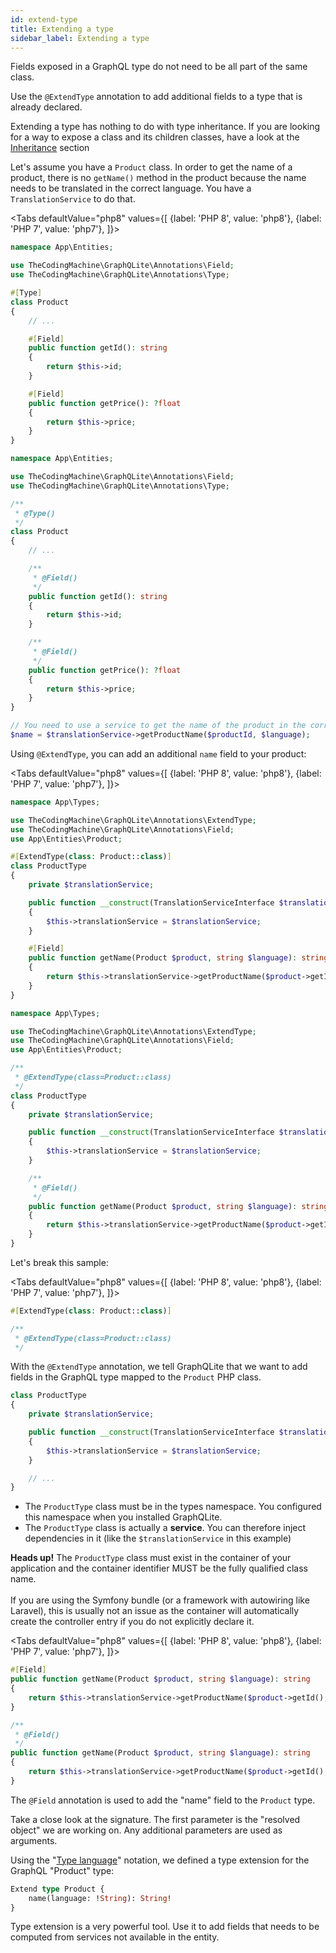 ```yaml
---
id: extend-type
title: Extending a type
sidebar_label: Extending a type
---
```



Fields exposed in a GraphQL type do not need to be all part of the same class.

Use the `@ExtendType` annotation to add additional fields to a type that is already declared.

<div class="alert alert--info">
    Extending a type has nothing to do with type inheritance.
    If you are looking for a way to expose a class and its children classes, have a look at
    the <a href="inheritance-interfaces">Inheritance</a> section
</div>

Let's assume you have a `Product` class. In order to get the name of a product, there is no `getName()` method in
the product because the name needs to be translated in the correct language. You have a `TranslationService` to do that.

<Tabs
  defaultValue="php8"
  values={[
    {label: 'PHP 8', value: 'php8'},
    {label: 'PHP 7', value: 'php7'},
  ]}>
  <TabItem value="php8">

```php
namespace App\Entities;

use TheCodingMachine\GraphQLite\Annotations\Field;
use TheCodingMachine\GraphQLite\Annotations\Type;

#[Type]
class Product
{
    // ...

    #[Field]
    public function getId(): string
    {
        return $this->id;
    }

    #[Field]
    public function getPrice(): ?float
    {
        return $this->price;
    }
}
```

  </TabItem>
  <TabItem value="php7">

```php
namespace App\Entities;

use TheCodingMachine\GraphQLite\Annotations\Field;
use TheCodingMachine\GraphQLite\Annotations\Type;

/**
 * @Type()
 */
class Product
{
    // ...

    /**
     * @Field()
     */
    public function getId(): string
    {
        return $this->id;
    }

    /**
     * @Field()
     */
    public function getPrice(): ?float
    {
        return $this->price;
    }
}
```

  </TabItem>
</Tabs>

```php
// You need to use a service to get the name of the product in the correct language.
$name = $translationService->getProductName($productId, $language);
```

Using `@ExtendType`, you can add an additional `name` field to your product:

<Tabs
  defaultValue="php8"
  values={[
    {label: 'PHP 8', value: 'php8'},
    {label: 'PHP 7', value: 'php7'},
  ]}>
  <TabItem value="php8">

```php
namespace App\Types;

use TheCodingMachine\GraphQLite\Annotations\ExtendType;
use TheCodingMachine\GraphQLite\Annotations\Field;
use App\Entities\Product;

#[ExtendType(class: Product::class)]
class ProductType
{
    private $translationService;

    public function __construct(TranslationServiceInterface $translationService)
    {
        $this->translationService = $translationService;
    }

    #[Field]
    public function getName(Product $product, string $language): string
    {
        return $this->translationService->getProductName($product->getId(), $language);
    }
}
```

  </TabItem>
  <TabItem value="php7">

```php
namespace App\Types;

use TheCodingMachine\GraphQLite\Annotations\ExtendType;
use TheCodingMachine\GraphQLite\Annotations\Field;
use App\Entities\Product;

/**
 * @ExtendType(class=Product::class)
 */
class ProductType
{
    private $translationService;

    public function __construct(TranslationServiceInterface $translationService)
    {
        $this->translationService = $translationService;
    }

    /**
     * @Field()
     */
    public function getName(Product $product, string $language): string
    {
        return $this->translationService->getProductName($product->getId(), $language);
    }
}
```

  </TabItem>
</Tabs>

Let's break this sample:

<Tabs
  defaultValue="php8"
  values={[
    {label: 'PHP 8', value: 'php8'},
    {label: 'PHP 7', value: 'php7'},
  ]}>
  <TabItem value="php8">

```php
#[ExtendType(class: Product::class)]
```

  </TabItem>
  <TabItem value="php7">

```php
/**
 * @ExtendType(class=Product::class)
 */
```

  </TabItem>
</Tabs>

With the `@ExtendType` annotation, we tell GraphQLite that we want to add fields in the GraphQL type mapped to
the `Product` PHP class.

```php
class ProductType
{
    private $translationService;

    public function __construct(TranslationServiceInterface $translationService)
    {
        $this->translationService = $translationService;
    }

    // ...
}
```


- The `ProductType` class must be in the types namespace. You configured this namespace when you installed GraphQLite.
- The `ProductType` class is actually a **service**. You can therefore inject dependencies in it (like the `$translationService` in this example)

<div class="alert alert--warning"><strong>Heads up!</strong> The <code>ProductType</code> class must exist in the container of your
application and the container identifier MUST be the fully qualified class name.<br/><br/>
If you are using the Symfony bundle (or a framework with autowiring like Laravel), this
is usually not an issue as the container will automatically create the controller entry if you do not explicitly
declare it.</div>

<Tabs
  defaultValue="php8"
  values={[
    {label: 'PHP 8', value: 'php8'},
    {label: 'PHP 7', value: 'php7'},
  ]}>
  <TabItem value="php8">

```php
#[Field]
public function getName(Product $product, string $language): string
{
    return $this->translationService->getProductName($product->getId(), $language);
}
```

  </TabItem>
  <TabItem value="php7">

```php
/**
 * @Field()
 */
public function getName(Product $product, string $language): string
{
    return $this->translationService->getProductName($product->getId(), $language);
}
```

  </TabItem>
</Tabs>

The `@Field` annotation is used to add the "name" field to the `Product` type.

Take a close look at the signature. The first parameter is the "resolved object" we are working on.
Any additional parameters are used as arguments.

Using the "[Type language](https://graphql.org/learn/schema/#type-language)" notation, we defined a type extension for
the GraphQL "Product" type:

```graphql
Extend type Product {
    name(language: !String): String!
}
```

<div class="alert alert--success">Type extension is a very powerful tool. Use it to add fields that needs to be
computed from services not available in the entity.
</div>
